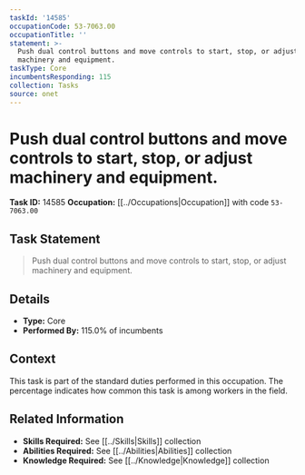 ```yaml
---
taskId: '14585'
occupationCode: 53-7063.00
occupationTitle: ''
statement: >-
  Push dual control buttons and move controls to start, stop, or adjust
  machinery and equipment.
taskType: Core
incumbentsResponding: 115
collection: Tasks
source: onet
---
```

# Push dual control buttons and move controls to start, stop, or adjust machinery and equipment.

**Task ID:** 14585
**Occupation:** [[../Occupations|Occupation]] with code `53-7063.00`

## Task Statement

> Push dual control buttons and move controls to start, stop, or adjust machinery and equipment.

## Details

- **Type:** Core
- **Performed By:** 115.0% of incumbents

## Context

This task is part of the standard duties performed in this occupation. The percentage indicates how common this task is among workers in the field.

## Related Information

- **Skills Required:** See [[../Skills|Skills]] collection
- **Abilities Required:** See [[../Abilities|Abilities]] collection
- **Knowledge Required:** See [[../Knowledge|Knowledge]] collection

